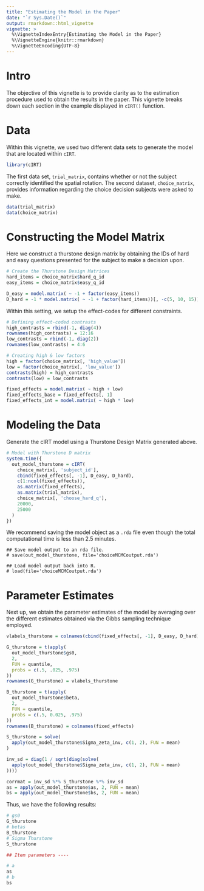 ```yaml
---
title: "Estimating the Model in the Paper"
date: "`r Sys.Date()`"
output: rmarkdown::html_vignette
vignette: >
  %\VignetteIndexEntry{Estimating the Model in the Paper}
  %\VignetteEngine{knitr::rmarkdown}
  %\VignetteEncoding{UTF-8}
---
```


# Intro

The objective of this vignette is to provide clarity as to the estimation procedure used to obtain the results in the paper. This vignette breaks down each section in the example displayed in `cIRT()` function. 

# Data

Within this vignette, we used two different data sets to generate the model that are located within `cIRT`.

```r
library(cIRT)
```

The first data set, `trial_matrix`, contains whether or not the subject correctly identified the spatial rotation. The second dataset, `choice_matrix`, provides information regarding the choice decision subjects were asked to make. 

```r
data(trial_matrix)
data(choice_matrix)
```

# Constructing the Model Matrix
Here we construct a thurstone design matrix by obtaining the IDs of hard and easy questions presented for the subject to make a decision upon.

```r
# Create the Thurstone Design Matrices
hard_items = choice_matrix$hard_q_id
easy_items = choice_matrix$easy_q_id

D_easy = model.matrix( ~ -1 + factor(easy_items))
D_hard = -1 * model.matrix( ~ -1 + factor(hard_items))[, -c(5, 10, 15)]
```

Within this setting, we setup the effect-codes for different constraints. 
```r
# Defining effect-coded contrasts
high_contrasts = rbind(-1, diag(4))
rownames(high_contrasts) = 12:16
low_contrasts = rbind(-1, diag(2))
rownames(low_contrasts) = 4:6

# Creating high & low factors
high = factor(choice_matrix[, 'high_value'])
low = factor(choice_matrix[, 'low_value'])
contrasts(high) = high_contrasts
contrasts(low) = low_contrasts

fixed_effects = model.matrix( ~ high + low)
fixed_effects_base = fixed_effects[, 1]
fixed_effects_int = model.matrix( ~ high * low)
```

# Modeling the Data

Generate the cIRT model using a Thurstone Design Matrix generated above. 

```r
# Model with Thurstone D matrix
system.time({
  out_model_thurstone = cIRT(
    choice_matrix[, 'subject_id'],
    cbind(fixed_effects[, -1], D_easy, D_hard),
    c(1:ncol(fixed_effects)),
    as.matrix(fixed_effects),
    as.matrix(trial_matrix),
    choice_matrix[, 'choose_hard_q'],
    20000,
    25000
  )
})
```

We recommend saving the model object as a `.rda` file even though the total computational time is less than 2.5 minutes.  
```
## Save model output to an rda file.
# save(out_model_thurstone, file='choiceMCMCoutput.rda')

## Load model output back into R.
# load(file='choiceMCMCoutput.rda')
```

# Parameter Estimates

Next up, we obtain the parameter estimates of the model by averaging over the different estimates obtained via the Gibbs sampling technique employed. 

```r
vlabels_thurstone = colnames(cbind(fixed_effects[, -1], D_easy, D_hard))

G_thurstone = t(apply(
  out_model_thurstone$gs0,
  2,
  FUN = quantile,
  probs = c(.5, .025, .975)
))
rownames(G_thurstone) = vlabels_thurstone

B_thurstone = t(apply(
  out_model_thurstone$beta,
  2,
  FUN = quantile,
  probs = c(.5, 0.025, .975)
))
rownames(B_thurstone) = colnames(fixed_effects)

S_thurstone = solve(
  apply(out_model_thurstone$Sigma_zeta_inv, c(1, 2), FUN = mean)
)

inv_sd = diag(1 / sqrt(diag(solve(
  apply(out_model_thurstone$Sigma_zeta_inv, c(1, 2), FUN = mean)
))))

corrmat = inv_sd %*% S_thurstone %*% inv_sd
as = apply(out_model_thurstone$as, 2, FUN = mean)
bs = apply(out_model_thurstone$bs, 2, FUN = mean)
```

Thus, we have the following results:

```r
# gs0
G_thurstone
# betas
B_thurstone
# Sigma Thurstone
S_thurstone

## Item parameters ----

# a
as
# b
bs
```